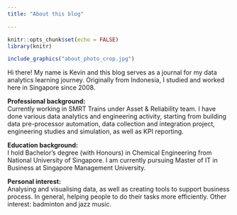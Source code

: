 ```yaml
---
title: "About this blog"

---
```


```r
knitr::opts_chunk$set(echo = FALSE)
library(knitr)
```

```r
include_graphics("about_photo_crop.jpg")
```

Hi there! My name is Kevin and this blog serves as a journal for my data analytics learning journey. Originally from Indonesia, I studied and worked here in Singapore since 2008.


**Professional background:**  
Currently working in SMRT Trains under Asset & Reliability team. I have done various data analytics and engineering activity, starting from building data pre-processor automation, data collection and integration project, engineering studies and simulation, as well as KPI reporting.

**Education background:**  
I hold  Bachelor's degree (with Honours) in Chemical Engineering from National University of Singapore. I am currently pursuing Master of IT in Business at Singapore Management University.

**Personal interest:**  
Analysing and visualising data, as well as creating tools to support business process. In general, helping people to do their tasks more efficiently. Other interest: badminton and jazz music.





